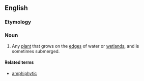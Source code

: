 ==English==
{{wikipedia|Aquatic plant}}
===Etymology===
{{confix|amphi|phyte}}

===Noun===
{{en-noun}}

# {{botany}} Any [[plant]] that grows on the [[edge]]s of water or [[wetland]]s, and is sometimes submerged.

====Related terms====
* [[amphiphytic]]